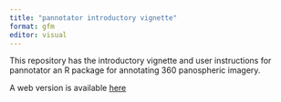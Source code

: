 ```yaml
---
title: "pannotator introductory vignette"
format: gfm
editor: visual
---
```


This repository has the introductory vignette and user instructions for pannotator an R package for annotating 360 panospheric imagery.

A web version is available [here](docs/)
